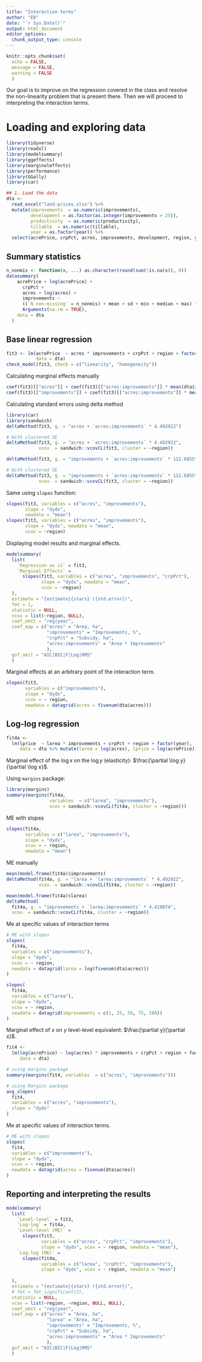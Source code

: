 ```yaml
---
title: "Interaction terms"
author: "EB"
date: "`r Sys.Date()`"
output: html_document
editor_options: 
  chunk_output_type: console
---
```


```r
knitr::opts_chunk$set(
  echo = FALSE, 
  message = FALSE,
  warning = FALSE
  )
```

Our goal is to improve on the regression covered in the class and resolve the non-linearity problem that is present there. Then we will proceed to interpreting the interaction terms.

# Loading and exploring data

```r
library(tidyverse)
library(readxl)
library(modelsummary)
library(ggeffects)
library(marginaleffects)
library(performance)
library(GGally)
library(car)

## 1. Load the data
dta <-
  read_excel("land-prices.xlsx") %>%
  mutate(improvements  = as.numeric(improvements),
         development = as.factor(as.integer(improvements > 25)),
         productivity  = as.numeric(productivity),
         tillable  = as.numeric(tillable),
         year = as.factor(year)) %>% 
  select(acrePrice, crpPct, acres, improvements, development, region, year)

```

## Summary statistics

```r
n_nonmis <- function(x, ...) as.character(round(sum(!is.na(x)), 0))
datasummary(
    acrePrice + log(acrePrice) + 
      crpPct + 
      acres + log(acres) +
      improvements ~ 
      ((`N non-missing` = n_nonmis) + mean + sd + min + median + max) * 
      Arguments(na.rm = TRUE),
    data = dta
  )
```

## Base linear regression

```r
fit3 <- lm(acrePrice  ~ acres * improvements + crpPct + region + factor(year),
           data = dta)
check_model(fit3, check = c("linearity", "homogeneity"))
```

Calculating marginal effects manually

```r
coef(fit3)[["acres"]] + coef(fit3)[["acres:improvements"]] * mean(dta$improvements, na.rm = TRUE) 
coef(fit3)[["improvements"]] + coef(fit3)[["acres:improvements"]] * mean(dta$acres, na.rm = TRUE) 
```

Calculating standard errors using delta method

```r
library(car)
library(sandwich)
deltaMethod(fit3, g. = "acres + `acres:improvements` * 4.492922")

# With clustered SE
deltaMethod(fit3, g. = "acres + `acres:improvements` * 4.492922",
            vcov. = sandwich::vcovCL(fit3, cluster = ~region))

deltaMethod(fit3, g. = "improvements + `acres:improvements` * 112.6855")

# With clustered SE
deltaMethod(fit3, g. = "improvements + `acres:improvements` * 112.6855",
            vcov. = sandwich::vcovCL(fit3, cluster = ~region))
```

Same using `slopes` function:

```r
slopes(fit3, variables = c("acres", "improvements"), 
       slope = "dydx", 
       newdata = "mean")
slopes(fit3, variables = c("acres", "improvements"), 
       slope = "dydx", newdata = "mean", 
       vcov = ~region)
```

Displaying model results and marginal effects.

```r
modelsummary(
  list(
    `Regression as is` = fit3,
    `Marginal Effects` =
      slopes(fit3, variables = c("acres", "improvements", "crpPct"), 
             slope = "dydx", newdata = "mean", 
             vcov = ~region)
  ), 
  estimate = "{estimate}{stars} ({std.error})",
  fmt = 1,
  statistic = NULL,
  vcov = list(~region, NULL), 
  coef_omit = "reg|year",
  coef_map = c("acres" = "Area, ha",
               "improvements" = "Improvements, %",
               "crpPct" = "Subsidy, ha",
               "acres:improvements" = "Area * Improvements"
               ),
  gof_omit = "AIC|BIC|F|Log|RMS"
  )
```

Marginal effects at an arbitrary point of the interaction term.

```r
slopes(fit3, 
       variables = c("improvements"), 
       slope = "dydx", 
       vcov = ~ region, 
       newdata = datagrid(acres = fivenum(dta$acres)))
```

## Log-log regression

```r
fit4a <- 
  lm(lprice  ~ larea * improvements + crpPct + region + factor(year),
     data = dta %>% mutate(larea = log(acres), lprice = log(acrePrice)))
```

Marginal effect of the $\log x$ on the $\log y$ (elasticity): $\frac{\partial \log y}{\partial \log x}$.

Using `margins` package:

```r
library(margins)
summary(margins(fit4a,
                variables  = c("larea", "improvements"),
                vcov = sandwich::vcovCL(fit4a, cluster = ~region)))
```

ME with slopes

```r
slopes(fit4a,
       variables = c("larea", "improvements"), 
       slope = "dydx", 
       vcov = ~ region, 
       newdata = "mean")
```

ME manually

```r
mean(model.frame(fit4a)$improvements)
deltaMethod(fit4a, g. = "larea + `larea:improvements` * 4.492922",
            vcov. = sandwich::vcovCL(fit4a, cluster = ~region))

mean(model.frame(fit4a)$larea)
deltaMethod(
  fit4a, g. = "improvements + `larea:improvements` * 4.419874",
  vcov. = sandwich::vcovCL(fit4a, cluster = ~region))
```

Me at specific values of interaction terms

```r
# ME with slopes
slopes(
  fit4a,
  variables = c("improvements"),
  slope = "dydx",
  vcov = ~ region,
  newdata = datagrid(larea = log(fivenum(dta$acres)))
)

slopes(
  fit4a,
  variables = c("larea"),
  slope = "dydx",
  vcov = ~ region,
  newdata = datagrid(improvements = c(1, 25, 50, 75, 100))
)
```


Marginal effect of $x$ on $y$ level-level equivalent: $\frac{\partial y}{\partial x}$.

```r
fit4 <- 
  lm(log(acrePrice) ~ log(acres) * improvements + crpPct + region + factor(year),
     data = dta)

# using margins package
summary(margins(fit4, variables  = c("acres", "improvements")))

# using Margins package
avg_slopes(
  fit4,
  variables = c("acres", "improvements"),
  slope = "dydx"
)
```


Me at specific values of interaction terms.

```r
# ME with slopes
slopes(
  fit4,
  variables = c("improvements"),
  slope = "dydx",
  vcov = ~ region,
  newdata = datagrid(acres = fivenum(dta$acres))
)
```

## Reporting and interpreting the results

```r
modelsummary(
  list(
    `Level-level` = fit3,
    `Log-log` = fit4a,
    `Level-level (ME)` = 
      slopes(fit3,
             variables = c("acres", "crpPct", "improvements"), 
             slope = "dydx", vcov = ~ region, newdata = "mean"),
    `Log-log (ME)` = 
      slopes(fit4a,
             variables = c("larea", "crpPct", "improvements"), 
             slope = "dydx", vcov = ~ region, newdata = "mean")
      
  ), 
  estimate = "{estimate}{stars} ({std.error})",
  # fmt = fmt_significant(2),
  statistic = NULL,
  vcov = list(~region, ~region, NULL, NULL), 
  coef_omit = "reg|year",
  coef_map = c("acres" = "Area, ha",
               "larea" = "Area, ha",
               "improvements" = "Improvements, %",
               "crpPct" = "Subsidy, ha",
               "acres:improvements" = "Area * Improvements"
               ),
  gof_omit = "AIC|BIC|F|Log|RMS"
  )
```

